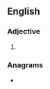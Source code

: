 ==English==

===Adjective===
{{head|en|adjective comparative form}}

# {{en-comparative of|brassy}}

===Anagrams===
* {{anagrams|en|braisers|brasiers}}